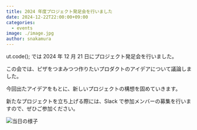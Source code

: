 ```yaml
---
title: 2024 年度プロジェクト発足会を行いました
date: 2024-12-22T22:00:00+09:00
categories:
  - events
image: ./image.jpg
author: snakamura
---
```


ut.code(); では 2024 年 12 月 21 日にプロジェクト発足会を行いました。

この会では、ピザをつまみつつ作りたいプロダクトのアイデアについて議論しました。

今回出たアイデアをもとに、新しいプロジェクトの構想を固めていきます。

新たなプロジェクトを立ち上げる際には、Slack で参加メンバーの募集を行いますので、ぜひご参加ください。

![当日の様子](./scene1.jpg)
